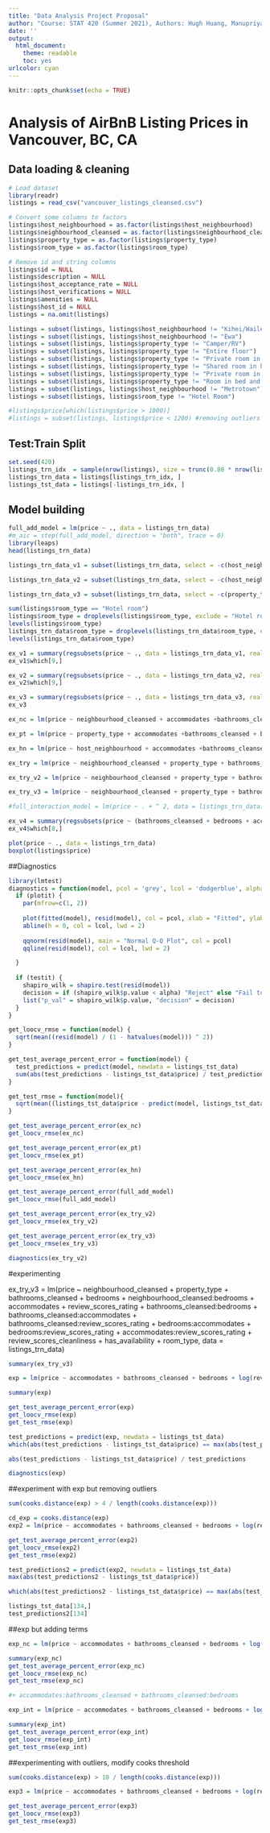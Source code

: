 ---
title: "Data Analysis Project Proposal"
author: "Course: STAT 420 (Summer 2021), Authors: Hugh Huang, Manupriya Arora, Son-Tung Nguyen"
date: ''
output:
  html_document: 
    theme: readable
    toc: yes
urlcolor: cyan
---

```{r setup, include=FALSE}
knitr::opts_chunk$set(echo = TRUE)

```

# Analysis of AirBnB Listing Prices in Vancouver, BC, CA

## Data loading & cleaning

```{r, message = FALSE}
# Load dataset
library(readr)
listings = read_csv("vancouver_listings_cleansed.csv")

# Convert some columns to factors
listings$host_neighbourhood = as.factor(listings$host_neighbourhood)
listings$neighbourhood_cleansed = as.factor(listings$neighbourhood_cleansed)
listings$property_type = as.factor(listings$property_type)
listings$room_type = as.factor(listings$room_type)

# Remove id and string columns
listings$id = NULL
listings$description = NULL
listings$host_acceptance_rate = NULL
listings$host_verifications = NULL
listings$amenities = NULL
listings$host_id = NULL
listings = na.omit(listings)

listings = subset(listings, listings$host_neighbourhood != "Kihei/Wailea")
listings = subset(listings, listings$host_neighbourhood != "Ewa")
listings = subset(listings, listings$property_type != "Camper/RV")
listings = subset(listings, listings$property_type != "Entire floor")
listings = subset(listings, listings$property_type != "Private room in boat")
listings = subset(listings, listings$property_type != "Shared room in hostel")
listings = subset(listings, listings$property_type != "Private room in bed and breakfast")
listings = subset(listings, listings$property_type != "Room in bed and breakfast")
listings = subset(listings, listings$host_neighbourhood != "Metrotown")
listings = subset(listings, listings$room_type != "Hotel Room")

#listings$price[which(listings$price > 1000)]
#listings = subset(listings, listings$price < 1200) #removing outliers
```

## Test:Train Split

```{r}
set.seed(420)
listings_trn_idx  = sample(nrow(listings), size = trunc(0.80 * nrow(listings)))
listings_trn_data = listings[listings_trn_idx, ]
listings_tst_data = listings[-listings_trn_idx, ]
```

## Model building

```{r}
full_add_model = lm(price ~ ., data = listings_trn_data)
#m_aic = step(full_add_model, direction = "both", trace = 0)
library(leaps)
head(listings_trn_data)

listings_trn_data_v1 = subset(listings_trn_data, select = -c(host_neighbourhood, host_listings_count, reviews_per_month, has_availability, availability_365, review_scores_cleanliness, property_type))

listings_trn_data_v2 = subset(listings_trn_data, select = -c(host_neighbourhood, host_listings_count, reviews_per_month, has_availability, availability_365, review_scores_cleanliness, neighbourhood_cleansed))

listings_trn_data_v3 = subset(listings_trn_data, select = -c(property_type, host_listings_count, reviews_per_month, has_availability, availability_365, review_scores_cleanliness, neighbourhood_cleansed))

sum(listings$room_type == "Hotel room")
listings$room_type = droplevels(listings$room_type, exclude = "Hotel room")
levels(listings$room_type)
listings_trn_data$room_type = droplevels(listings_trn_data$room_type, exclude = "Hotel room")
levels(listings_trn_data$room_type)

ex_v1 = summary(regsubsets(price ~ ., data = listings_trn_data_v1, really.big = TRUE))
ex_v1$which[9,]

ex_v2 = summary(regsubsets(price ~ ., data = listings_trn_data_v2, really.big = TRUE))
ex_v2$which[9,]

ex_v3 = summary(regsubsets(price ~ ., data = listings_trn_data_v3, really.big = TRUE))
ex_v3

ex_nc = lm(price ~ neighbourhood_cleansed + accommodates +bathrooms_cleansed + bedrooms + review_scores_rating, data = listings_trn_data) #no property_type or host_neighbourhood

ex_pt = lm(price ~ property_type + accommodates +bathrooms_cleansed + bedrooms + review_scores_rating, data = listings_trn_data) #no neighbourhood_cleansed or host_neighbourhood

ex_hn = lm(price ~ host_neighbourhood + accommodates +bathrooms_cleansed + bedrooms + review_scores_rating, data = listings_trn_data) #no property_type or neighbourhood_cleansed
```

```{r}
ex_try = lm(price ~ neighbourhood_cleansed + property_type + bathrooms_cleansed + bedrooms + neighbourhood_cleansed:bedrooms + accommodates + review_scores_rating, data = listings_trn_data)

ex_try_v2 = lm(price ~ neighbourhood_cleansed + property_type + bathrooms_cleansed + bedrooms + neighbourhood_cleansed:bedrooms + accommodates + review_scores_rating + bathrooms_cleansed:bedrooms + bathrooms_cleansed:accommodates + bathrooms_cleansed:review_scores_rating + bedrooms:accommodates + bedrooms:review_scores_rating + accommodates:review_scores_rating, data = listings_trn_data)

ex_try_v3 = lm(price ~ neighbourhood_cleansed + property_type + bathrooms_cleansed + bedrooms + neighbourhood_cleansed:bedrooms + accommodates + review_scores_rating + bathrooms_cleansed:bedrooms + bathrooms_cleansed:accommodates + bathrooms_cleansed:review_scores_rating + bedrooms:accommodates + bedrooms:review_scores_rating + accommodates:review_scores_rating + review_scores_cleanliness + has_availability + room_type, data = listings_trn_data)

#full_interaction_model = lm(price ~ . + ^ 2, data = listings_trn_data)

ex_v4 = summary(regsubsets(price ~ (bathrooms_cleansed + bedrooms + accommodates + review_scores_rating) ^ 2, data = listings_trn_data, really.big = TRUE))
ex_v4$which[8,]
```

```{r}
plot(price ~ ., data = listings_trn_data)
boxplot(listings$price)
```


##Diagnostics

```{r}
library(lmtest)
diagnostics = function(model, pcol = 'grey', lcol = 'dodgerblue', alpha = 0.05, plotit = TRUE, testit = TRUE) {
  if (plotit) {
    par(mfrow=c(1, 2))
    
    plot(fitted(model), resid(model), col = pcol, xlab = "Fitted", ylab = "Residuals", main = "Residuals vs fitted")
    abline(h = 0, col = lcol, lwd = 2)
    
    qqnorm(resid(model), main = "Normal Q-Q Plot", col = pcol)
    qqline(resid(model), col = lcol, lwd = 2)

  }
  
  if (testit) {
    shapiro_wilk = shapiro.test(resid(model))
    decision = if (shapiro_wilk$p.value < alpha) "Reject" else "Fail to Reject"
    list("p_val" = shapiro_wilk$p.value, "decision" = decision)
  }
}

get_loocv_rmse = function(model) {
  sqrt(mean((resid(model) / (1 - hatvalues(model))) ^ 2))
}

get_test_average_percent_error = function(model) {
  test_predictions = predict(model, newdata = listings_tst_data)
  sum(abs(test_predictions - listings_tst_data$price) / test_predictions) * 100 / length(listings_tst_data$price)
}

get_test_rmse = function(model){
  sqrt(mean((listings_tst_data$price - predict(model, listings_tst_data))^2))
}
```

```{r}
get_test_average_percent_error(ex_nc)
get_loocv_rmse(ex_nc)

get_test_average_percent_error(ex_pt)
get_loocv_rmse(ex_pt)

get_test_average_percent_error(ex_hn)
get_loocv_rmse(ex_hn)

get_test_average_percent_error(full_add_model)
get_loocv_rmse(full_add_model)

get_test_average_percent_error(ex_try_v2)
get_loocv_rmse(ex_try_v2)

get_test_average_percent_error(ex_try_v3)
get_loocv_rmse(ex_try_v3)

diagnostics(ex_try_v2)
```

#experimenting

ex_try_v3 = lm(price ~ neighbourhood_cleansed + property_type + bathrooms_cleansed + bedrooms + neighbourhood_cleansed:bedrooms + accommodates + review_scores_rating + bathrooms_cleansed:bedrooms + bathrooms_cleansed:accommodates + bathrooms_cleansed:review_scores_rating + bedrooms:accommodates + bedrooms:review_scores_rating + accommodates:review_scores_rating + review_scores_cleanliness + has_availability + room_type, data = listings_trn_data)

```{r}
summary(ex_try_v3)

exp = lm(price ~ accommodates + bathrooms_cleansed + bedrooms + log(review_scores_rating), data = listings_trn_data)

summary(exp)

get_test_average_percent_error(exp)
get_loocv_rmse(exp)
get_test_rmse(exp)

test_predictions = predict(exp, newdata = listings_tst_data)
which(abs(test_predictions - listings_tst_data$price) == max(abs(test_predictions - listings_tst_data$price)))

abs(test_predictions - listings_tst_data$price) / test_predictions

diagnostics(exp)
```

##experiment with exp but removing outliers
```{r}
sum(cooks.distance(exp) > 4 / length(cooks.distance(exp)))

cd_exp = cooks.distance(exp)
exp2 = lm(price ~ accommodates + bathrooms_cleansed + bedrooms + log(review_scores_rating), data = listings_trn_data, subset = cd_exp <= 4 / length(cooks.distance(exp)))

get_test_average_percent_error(exp2)
get_loocv_rmse(exp2)
get_test_rmse(exp2)

test_predictions2 = predict(exp2, newdata = listings_tst_data)
max(abs(test_predictions2 - listings_tst_data$price))

which(abs(test_predictions2 - listings_tst_data$price) == max(abs(test_predictions2 - listings_tst_data$price)))

listings_tst_data[134,]
test_predictions2[134]
```


##exp but adding terms
```{r}
exp_nc = lm(price ~ accommodates + bathrooms_cleansed + bedrooms + log(review_scores_rating) + neighbourhood_cleansed, data = listings_trn_data) # bad

summary(exp_nc)
get_test_average_percent_error(exp_nc)
get_loocv_rmse(exp_nc)
get_test_rmse(exp_nc)

#+ accommodates:bathrooms_cleansed + bathrooms_cleansed:bedrooms

exp_int = lm(price ~ accommodates + bathrooms_cleansed + bedrooms + log(review_scores_rating), data = listings_trn_data)

summary(exp_int)
get_test_average_percent_error(exp_int)
get_loocv_rmse(exp_int)
get_test_rmse(exp_int)
```


##experimenting with outliers, modify cooks threshold
```{r}
sum(cooks.distance(exp) > 10 / length(cooks.distance(exp)))

exp3 = lm(price ~ accommodates + bathrooms_cleansed + bedrooms + log(review_scores_rating), data = listings_trn_data, subset = cd_exp <= 10 / length(cooks.distance(exp)))

get_test_average_percent_error(exp3)
get_loocv_rmse(exp3)
get_test_rmse(exp3)
```

